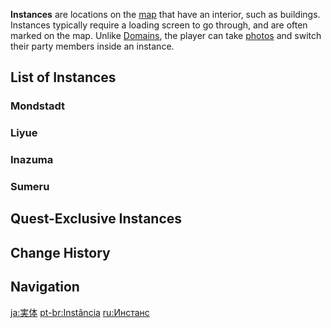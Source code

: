 {{Terminology Infobox
|image        = Instance.png
|caption      = Entering an instance
|type         = Location Types
}}
'''Instances''' are locations on the [[map]] that have an interior, such as buildings. Instances typically require a loading screen to go through, and are often marked on the map. Unlike [[Domain]]s, the player can take [[Photo Mode|photos]] and switch their party members inside an instance.

==List of Instances==
{{See also|Category:Instances}}
===Mondstadt===
{{Locations by Category List
|Mondstadt Locations&Instances
|not2 = Quest Locations
}}

===Liyue===
{{Locations by Category List
|Liyue Locations&Instances
|not2 = Quest Locations
}}

===Inazuma===
{{Locations by Category List
|Inazuma Locations&Instances
|not2 = Quest Locations
}}

===Sumeru===
{{Locations by Category List
|Sumeru Locations&Instances
|not2 = Quest Locations
}}

==Quest-Exclusive Instances==
{{Locations by Category List
|Instances&Quest Locations
|not = 
}}

==Change History==
{{Change History|1.0}}

==Navigation==
{{PoI Navbox|state=collapsed}}
{{Exploration Navbox}}

[[Category:Instances| ]]

[[ja:実体]]
[[pt-br:Instância]]
[[ru:Инстанс]]